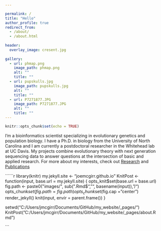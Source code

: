 ```yaml
---

permalink: /
title: "Hello"
author_profile: true
redirect_from: 
  - /about/
  - /about.html
  
header:
  overlay_image: cresent.jpg 
  
gallery:
  - url: phmap.png
    image_path: phmap.png
    alt: ""
    title: ""
  - url: pupskulls.jpg
    image_path: pupskulls.jpg
    alt: ""
    title: ""
  - url: P7271877.JPG
    image_path: P7271877.JPG
    alt: ""
    title: "" 
---
```


```r
knitr::opts_chunk$set(echo = TRUE)
```

I’m a bioinformatics scientist specializing in evolutionary genetics and population biology. I have a Ph.D. in biology from the University of North Carolina and I am currently a postdoctoral researcher in the Whitehead lab at UC Davis. My projects combine evolutionary theory with next generation sequencing data to answer questions at the intersection of basic and applied research. For more about my interests, check out [Research](https://joemcgirr.github.io/research/) and [Publications](https://joemcgirr.github.io/publications/)





``````r
library(knitr)
my.jekyll.site <- "joemcgirr.github.io"
KnitPost <- function(input, base.url = my.jekyll.site) {
  opts_knit$set(base.url = base.url)
  fig.path <- paste0("images/", sub(".Rmd$", "", basename(input)), "/")
  opts_chunk$set(fig.path = fig.path)
  opts_chunk$set(fig.cap = "center")
  render_jekyll()
  knit(input, envir = parent.frame())
}

setwd("C:/Users/jmcgirr/Documents/GitHub/my_website/_pages/")
KnitPost("C:/Users/jmcgirr/Documents/GitHub/my_website/_pages/about.Rmd")

```
